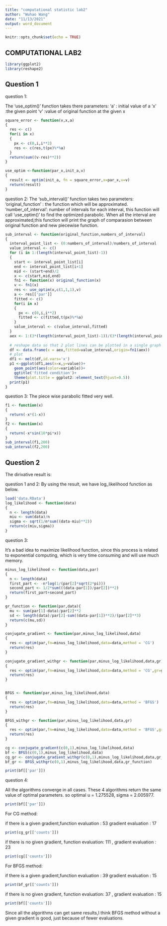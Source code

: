 ---
title: "computational statistic lab2"
author: "Wuhao Wang"
date: "11/13/2021"
output: word_document
---

```{r setup, include=FALSE}
knitr::opts_chunk$set(echo = TRUE)
```

## COMPUTATIONAL LAB2 

```{r cars}
library(ggplot2)
library(reshape2)
```

## Question 1

question 1:

The 'use_optim()' function takes there parameters: 
'a' : initial value of a
'x' :the given point
'v' :value of original function at the given x
```{r }
square_error <- function(v,x,a)
{ 
  res <- c()
  for(i in x)
  {
    px <- c(0,i,i**2)
    res <- c(res,t(px)%*%a)
  }
  return(sum((v-res)**2))
}

use_optim <-function(par_x,init_a,v)
{
  result <- optim(init_a, fn = square_error,x=par_x,v=v)
  return(result)
}
```
question 2:
The 'sub_interval()' function takes two parameters: 
'original_function' : the function which will be approximated.
'number_of_interval': number of intervals
for each interval, this function will call 'use_optim()' to find the optimized
parabolic. When all the interval are approximated,this function will print the 
graph of comparasion between original function and new piecewise function.
```{r}
sub_interval <- function(original_function,numbers_of_interval)
{
  interval_point_list <- (0:numbers_of_interval)/numbers_of_interval
  value_interval <- c()
  for (i in 1:(length(interval_point_list)-1))
  { 
    start <- interval_point_list[i]
    end <- interval_point_list[i+1]
    mid <- (start+end)/2
    x <- c(start,mid,end)
    fn1 <- function(x) original_function(x)
    v <- fn1(x)
    res <- use_optim(x,c(1,1,1),v)
    a <- res[['par']]
    fitted <- c()
    for(i in x)
    {
      px <- c(0,i,i**2)
      fitted <- c(fitted,t(px)%*%a)
    }
    value_interval <- c(value_interval,fitted)
  }
  aex <- 1:(3*(length(interval_point_list)-1))/(3*(length(interval_point_list)-1))
  
  # reshape data so that 2 plot lines can be plotted in a single graph
  df <- data.frame(x = aex,fitted=value_interval,origin=fn1(aex))
  # plot
  df1 <- melt(df,id.vars='x')
  p1 <-ggplot(df1,aes(x=x,y=value))+
    geom_point(aes(color=variable))+
    ggtitle('fitted condition')+
    theme(plot.title = ggplot2::element_text(hjust=0.5))
  print(p1)
}
```
question 3:
The piece wise parabolic fitted very well.
```{r }
f1 <- function(x)
{
  return(-x*(1-x))
}
f2 <- function(x)
{
  return(-x*sin(10*pi*x))
}
sub_interval(f1,200)
sub_interval(f2,200)
```

## Question 2

The dirivative result is:


question 1 and 2:
By using the result, we have log_likelihood function as below.
```{r }
load('data.RData')
log_likelihood <- function(data)
{
  n <- length(data)
  miu <- sum(data)/n
  sigma <- sqrt(1/n*sum((data-miu)**2))
  return(c(miu,sigma))
}
```

question 3:

It's a bad idea to maximize likelihood function, since this process is related to exponential computing, which is very time consuming
and will use much memory.
```{r }
minus_log_likelihood <- function(data,par)
{ 
  n <- length(data)
  first_part <- -n*log(1/(par[2]*sqrt(2*pi)))
  second_part <- 1/2*sum(((data-par[1])/par[2])**2)
  return(first_part+second_part)
}

gr_function <- function(par,data){
  mu <- sum(par[1]-data)/par[2]**2
  sd <- length(data)/par[2]-sum((data-par[1])**2)/(par[2]**3)
  return(c(mu,sd))
}

conjugate_gradient <- function(par,minus_log_likelihood,data)
{
  res <- optim(par,fn=minus_log_likelihood,data=data,method = 'CG')
  return(res)
}

conjugate_gradient_withgr <- function(par,minus_log_likelihood,data,gr)
{
  res <- optim(par,fn=minus_log_likelihood,data=data,method = 'CG',gr=gr)
  return(res)
}


BFGS <- function(par,minus_log_likelihood,data)
{
  res <- optim(par,fn=minus_log_likelihood,data=data,method = 'BFGS')
  return(res)
}

BFGS_withgr <- function(par,minus_log_likelihood,data,gr)
{
  res <- optim(par,fn=minus_log_likelihood,data=data,method = 'BFGS',gr=gr)
  return(res)
}

cg <- conjugate_gradient(c(0,1),minus_log_likelihood,data)
bf <- BFGS(c(0,1),minus_log_likelihood,data)
cg_gr <- conjugate_gradient_withgr(c(0,1),minus_log_likelihood,data,gr_function)
bf_gr <- BFGS_withgr(c(0,1),minus_log_likelihood,data,gr_function)

print(bf[['par']])

```

question 4:

All the algorithms converge in all cases. These 4 algorithms return the same value of optimal parameters.
so optimal u = 1.275528, sigma = 2.005977.
```{r }
print(bf[['par']])
```
For CG method:

if there is a given gradient,function evaluation : 53 gradient evaluation : 17
```{r }
print(cg_gr[['counts']])
```
if there is no given gradient, function evaluation: 111 , gradient evaluation : 23
```{r }
print(cg[['counts']])
```
For BFGS method:

if there is a given gradient,function evaluation : 39 gradient evaluation : 15
```{r }
print(bf_gr[['counts']])
```
if there is no given gradient, function evaluation: 37 , gradient evaluation : 15
```{r }
print(bf[['counts']])
```
Since all the algorithms can get same results,I think BFGS method without a given gradient is good, just because of
fewer evaluations.



























